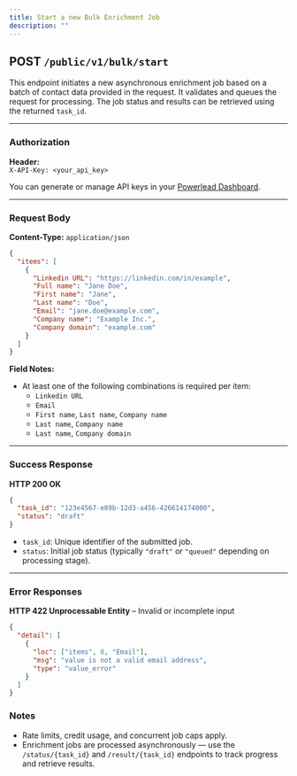 ```yaml
---
title: Start a new Bulk Enrichment Job
description: ""
---
```


## POST `/public/v1/bulk/start`

This endpoint initiates a new asynchronous enrichment job based on a batch of contact data provided in the request. It validates and queues the request for processing. The job status and results can be retrieved using the returned `task_id`.

***

### Authorization

**Header:**\
`X-API-Key: <your_api_key>`

You can generate or manage API keys in your [Powerlead Dashboard](https://dashboard.powerlead.com).

***

### Request Body

**Content-Type:** `application/json`

```json
{
  "items": [
    {
      "Linkedin URL": "https://linkedin.com/in/example",
      "Full name": "Jane Doe",
      "First name": "Jane",
      "Last name": "Doe",
      "Email": "jane.doe@example.com",
      "Company name": "Example Inc.",
      "Company domain": "example.com"
    }
  ]
}
```

**Field Notes:**

* At least one of the following combinations is required per item:
  * `Linkedin URL`
  * `Email`
  * `First name`, `Last name`, `Company name`
  * `Last name`, `Company name`
  * `Last name`, `Company domain`

***

### Success Response

**HTTP 200 OK**

```json
{
  "task_id": "123e4567-e89b-12d3-a456-426614174000",
  "status": "draft"
}
```

* `task_id`: Unique identifier of the submitted job.
* `status`: Initial job status (typically `"draft"` or `"queued"` depending on processing stage).

***

### Error Responses

**HTTP 422 Unprocessable Entity** – Invalid or incomplete input

```json
{
  "detail": [
    {
      "loc": ["items", 0, "Email"],
      "msg": "value is not a valid email address",
      "type": "value_error"
    }
  ]
}
```

### Notes

* Rate limits, credit usage, and concurrent job caps apply.
* Enrichment jobs are processed asynchronously — use the `/status/{task_id}` and `/result/{task_id}` endpoints to track progress and retrieve results.
